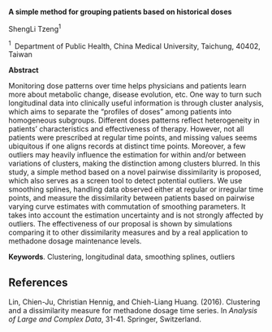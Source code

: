 <span>**A simple method for grouping patients based on historical
doses**</span>

ShengLi Tzeng$^1$

$^1 \;$ Department of Public Health, China Medical University, Taichung,
40402, Taiwan

<span>**Abstract**</span>

Monitoring dose patterns over time helps physicians and patients learn
more about metabolic change, disease evolution, etc. One way to turn
such longitudinal data into clinically useful information is through
cluster analysis, which aims to separate the “profiles of doses” among
patients into homogeneous subgroups. Different doses patterns reflect
heterogeneity in patients’ characteristics and effectiveness of therapy.
However, not all patients were prescribed at regular time points, and
missing values seems ubiquitous if one aligns records at distinct time
points. Moreover, a few outliers may heavily influence the estimation
for within and/or between variations of clusters, making the distinction
among clusters blurred. In this study, a simple method based on a novel
pairwise dissimilarity is proposed, which also serves as a screen tool
to detect potential outliers. We use smoothing splines, handling data
observed either at regular or irregular time points, and measure the
dissimilarity between patients based on pairwise varying curve estimates
with commutation of smoothing parameters. It takes into account the
estimation uncertainty and is not strongly affected by outliers. The
effectiveness of our proposal is shown by simulations comparing it to
other dissimilarity measures and by a real application to methadone
dosage maintenance levels.

<span>**Keywords**</span>. Clustering, longitudinal data, smoothing
splines, outliers

References {#references .unnumbered}
----------

Lin, Chien-Ju, Christian Hennig, and Chieh-Liang Huang. (2016).
Clustering and a dissimilarity measure for methadone dosage time series.
In *Analysis of Large and Complex Data*, 31-41. Springer, Switzerland.
